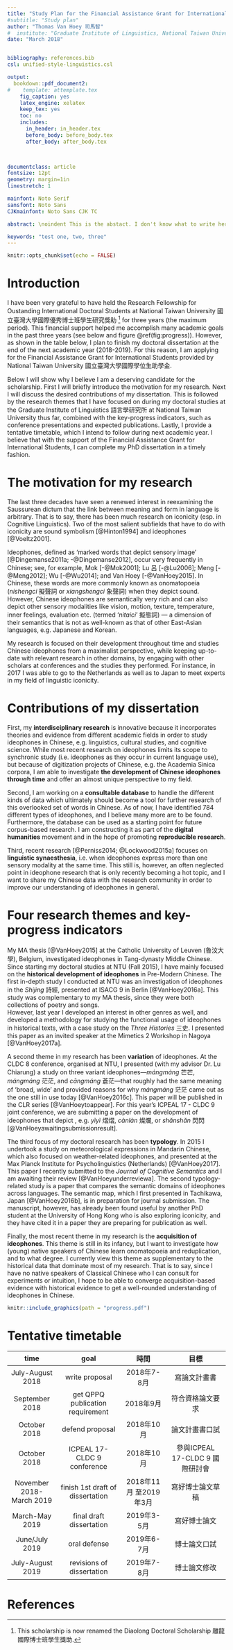 ```yaml
---
title: "Study Plan for the Financial Assistance Grant for International Students"
#subtitle: "Study plan"
author: "Thomas Van Hoey 司馬智"
#  institute: "Graduate Institute of Linguistics, National Taiwan University"
date: "March 2018"


bibliography: references.bib
csl: unified-style-linguistics.csl 

output:
  bookdown::pdf_document2:
#    template: attemplate.tex
    fig_caption: yes
    latex_engine: xelatex
    keep_tex: yes
    toc: no
    includes:
      in_header: in_header.tex
      before_body: before_body.tex
      after_body: after_body.tex
      


documentclass: article
fontsize: 12pt
geometry: margin=1in
linestretch: 1

mainfont: Noto Serif
sansfont: Noto Sans
CJKmainfont: Noto Sans CJK TC

abstract: \noindent This is the abstact. I don't know what to write here but I hope it shows up. I have been very grateful to have held the Research Fellowship for Oustanding International Doctoral Students at National Taiwan University 國立臺灣大學國際優秀博士班學生研究獎助  for three years (the maximum period). This financial support helped me accomplish many academic goals in the past three years (see below and figure . However, as shown in the table below, I plan to finish my doctoral dissertation at the end of the next academic year (2018-2019). For this reason, I am applying for the Financial Assistance Grant for International Students provided by National Taiwan University 國立臺灣大學國際學位生助學金.

keywords: "test one, two, three"
---
```



```r
knitr::opts_chunk$set(echo = FALSE)
```



# Introduction
I have been very grateful to have held the Research Fellowship for Oustanding International Doctoral Students at National Taiwan University 國立臺灣大學國際優秀博士班學生研究獎助 ^[This scholarship is now renamed the Diaolong Doctoral Scholarship 雕龍國際博士班學生獎助.] for three years (the maximum period). This financial support helped me accomplish many academic goals in the past three years (see below and figure \@ref(fig:progress)). However, as shown in the table below, I plan to finish my doctoral dissertation at the end of the next academic year (2018-2019). For this reason, I am applying for the Financial Assistance Grant for International Students provided by National Taiwan University 國立臺灣大學國際學位生助學金.  

Below I will show why I believe I am a deserving candidate for the scholarship. First I will briefly introduce the motivation for my research. Next I will discuss the desired contributions of my dissertation. This is followed by the research themes that I have focused on during my doctoral studies at the Graduate Institute of Linguistics 語言學研究所 at National Taiwan University thus far, combined with the key-progress indicators, such as conference presentations and expected publications. Lastly, I provide a tentative timetable, which I intend to follow during next academic year. I believe that with the support of the Financial Assistance Grant for International Students, I can complete my PhD dissertation in a timely fashion.

# The motivation for my research
The last three decades have seen a renewed interest in reexamining the Saussurean dictum that the link between meaning and form in language is arbitrary. That is to say, there has been much research on iconicity (esp. in Cognitive Linguistics). Two of the most salient subfields that have to do with iconicity are sound symbolism [@Hinton1994] and ideophones [@Voeltz2001].

Ideophones, defined as ‘marked words that depict sensory image’ [@Dingemanse2011a; -@Dingemanse2012], occur very frequently in Chinese; see, for example, Mok [-@Mok2001]; Lu 呂 [-@Lu2006]; Meng [-@Meng2012]; Wu [-@Wu2014]; and Van Hoey [-@VanHoey2015]. In Chinese, these words  are more commonly known as onomatopoeia (*nishengci* 擬聲詞 or *xiangshengci* 象聲詞) when they depict sound. However, Chinese ideophones are semantically very rich and can also depict other sensory modalities like vision, motion, texture, temperature, inner feelings, evaluation etc. (termed ‘*nitaici*’ 擬態詞) --- a dimension of their semantics that is not as well-known as that of other East-Asian languages, e.g. Japanese and Korean.   

My research is focused on their development throughout time and studies Chinese ideophones from a maximalist perspective, while keeping up-to-date with relevant research in other domains, by engaging with other scholars at conferences and the studies they performed. For instance, in 2017 I was able to go to the Netherlands as well as to Japan to meet experts in my field of linguistic iconicity.

# Contributions of my dissertation
First, my **interdisciplinary research** is innovative because it incorporates theories and evidence from different academic fields in order to study ideophones in Chinese, e.g. linguistics, cultural studies, and cognitive science. While most recent research on ideophones limits its scope to synchronic study (i.e. ideophones as they occur in current language use), but because of digitization projects of Chinese, e.g. the Academia Sinica corpora, I am able to investigate **the development of Chinese ideophones through time** and offer an almost unique perspective to my field.  

  Second, I am working on a **consultable database** to handle the different kinds of data which ultimately should become a tool for further research of this overlooked set of words in Chinese. As of now, I have identified 784 different types of ideophones, and I believe many more are to be found. Furthermore, the database can be used as a starting point for future corpus-based research. I am constructing it as part of the **digital humanities** movement and in the hope of promoting **reproducible research**. 
  
  Third, recent research [@Perniss2014; @Lockwood2015a] focuses on **linguistic synaesthesia**, i.e. when ideophones express more than one sensory modality at the same time. This still is, however, an often neglected point in ideophone research that is only recently becoming a hot topic, and I want to share my Chinese data with the research community in order to improve our understanding of ideophones in general.

# Four research themes and key-progress indicators
My MA thesis [@VanHoey2015] at the Catholic University of Leuven (魯汶大學), Belgium,  investigated ideophones in Tang-dynasty Middle Chinese. Since starting my doctoral studies at NTU (Fall 2015), I have mainly focused on the **historical development of ideophones** in Pre-Modern Chinese. The first in-depth study I conducted at NTU was an investigation of ideophones in the *Shijing* 詩經, presented at ISACG 9 in Berlin [@VanHoey2016a]. This study was complementary to my MA thesis, since they were both collections of poetry and songs.  
However, last year I developed an interest in other genres as well, and developed a methodology for studying the functional usage of ideophones in historical texts, with a case study on the *Three Histories* 三史. I presented this paper as an invited speaker at the Mimetics 2 Workshop in Nagoya [@VanHoey2017a]. 

  A second theme in my research has been **variation** of ideophones. At the CLDC 8 conference, organised at NTU, I presented (with my advisor Dr. Lu Chiarung) a study on three variant ideophones—*mángmáng* 芒芒, *mángmáng* 茫茫, and *cāngmáng* 蒼茫—that roughly had the same meaning of 'broad, wide' and provided reasons for why *mángmáng* 茫茫 came out as the one still in use today [@VanHoey2016c]. This paper will be published in the CLR series [@VanHoeytoappear]. For this year's ICPEAL 17 - CLDC 9 joint conference, we are submitting a paper on the development of ideophones that depict \textsc{light}, e.g. *yìyì* 熠熠, *cànlàn* 燦爛, or *shǎnshǎn* 閃閃 [@VanHoeyawaitingsubmissionresult].
  
  The third focus of my doctoral research has been **typology**. In 2015 I undertook a study on meteorological expressions in Mandarin Chinese, which also focused on weather-related ideophones, and presented at the Max Planck Institute for Psycholinguistics (Netherlands) [@VanHoey2017]. This paper I recently submitted to the *Journal of Cognitive Semantics* and I am awaiting their review [@VanHoeyunderreviewa]. The second typology-related study is a paper that compares the semantic domains of ideophones across languages. The semantic map, which I first presented in Tachikawa, Japan [@VanHoey2016b], is in preparation for journal submission. The manuscript, however, has already been found useful by another PhD student at the University of Hong Kong who is also exploring iconicity, and they have cited it in a paper they are preparing for publication as well.
  
  Finally, the most recent theme in my research is the **acquisition of ideophones**. This theme is still in its infancy, but I want to investigate how (young) native speakers of Chinese learn onomatopoeia and reduplication, and to what degree. I currently view this theme as supplementary to the historical data that dominate most of my research. That is to say, since I have no native speakers of Classical Chinese who I can consult for experiments or intuition, I hope to be able to converge acquisition-based evidence  with historical evidence to get a well-rounded understanding of ideophones in Chinese.
  
```r
knitr::include_graphics(path = "progress.pdf")
```


# Tentative timetable

|            time           |                goal               |          時間          |               目標              |
|:-------------------------:|:---------------------------------:|:----------------------:|:-------------------------------:|
| July-August 2018          |           write proposal          |            2018年7-8月 |           寫論文計畫書          |
| September 2018            | get QPPQ  publication requirement |              2018年9月 |         符合資格論文要求        |
| October 2018              |          defend proposal          |             2018年10月 |          論文計畫書口試         |
| October 2018              |    ICPEAL 17-CLDC 9 conference    |             2018年10月 | 參與ICPEAL 17-CLDC 9 國際研討會 |
| November 2018- March 2019 |  finish 1st draft of dissertation | 2018年11月 至2019年3月 |         寫好博士論文草稿        |
| March-May 2019            |      final draft dissertation     |            2019年3-5月 |           寫好博士論文          |
| June/July 2019            |            oral defense           |            2019年6-7月 |           博士論文口試          |
| July-August 2019          |     revisions of dissertation     |            2019年7-8月 |           博士論文修改          |



# References
\setlength{\parindent}{-0.5in}
\setlength{\leftskip}{0.5in}
\setlength{\parskip}{8pt}
\noindent
